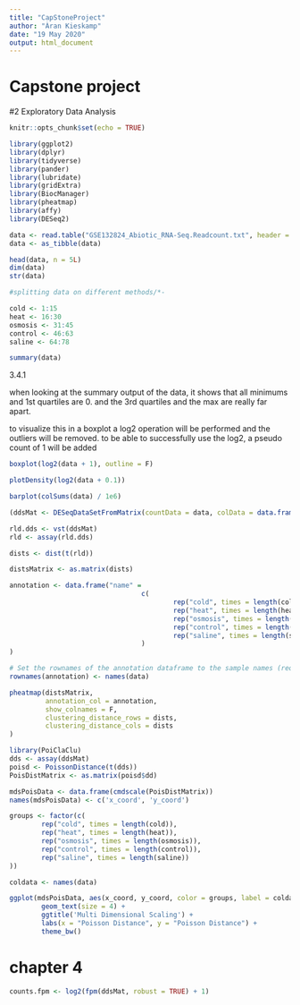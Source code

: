 ```yaml
---
title: "CapStoneProject"
author: "Àran Kieskamp"
date: "19 May 2020"
output: html_document
---
```


# Capstone project

#2 Exploratory Data Analysis

```r
knitr::opts_chunk$set(echo = TRUE)

library(ggplot2)
library(dplyr)
library(tidyverse)
library(pander)
library(lubridate)
library(gridExtra)
library(BiocManager)
library(pheatmap)
library(affy)
library(DESeq2)
```


```r
data <- read.table("GSE132824_Abiotic_RNA-Seq.Readcount.txt", header = T)
data <- as_tibble(data)

head(data, n = 5L)
dim(data)
str(data)

#splitting data on different methods/*-

cold <- 1:15
heat <- 16:30
osmosis <- 31:45
control <- 46:63
saline <- 64:78

```

```r
summary(data)
```

3.4.1

when looking at the summary output of the data, it shows that all minimums and 1st quartiles are 0. and the 3rd quartiles and the max are really far apart.


to visualize this in a boxplot a log2 operation will be performed and the outliers will be removed. to be able to successfully use the log2, a pseudo count of 1 will be added
```r
boxplot(log2(data + 1), outline = F)
```
```r
plotDensity(log2(data + 0.1))
```
```r
barplot(colSums(data) / 1e6)
```
```r

(ddsMat <- DESeqDataSetFromMatrix(countData = data, colData = data.frame(samples = names(data)), design = ~1))
```
```r
rld.dds <- vst(ddsMat)
rld <- assay(rld.dds)
```

```r
dists <- dist(t(rld))
```

```r
distsMatrix <- as.matrix(dists)

annotation <- data.frame("name" =
                                 c(
                                         rep("cold", times = length(cold)),
                                         rep("heat", times = length(heat)),
                                         rep("osmosis", times = length(osmosis)),
                                         rep("control", times = length(control)),
                                         rep("saline", times = length(saline))
                                 )
)

# Set the rownames of the annotation dataframe to the sample names (required)
rownames(annotation) <- names(data)

pheatmap(distsMatrix,
         annotation_col = annotation,
         show_colnames = F,
         clustering_distance_rows = dists,
         clustering_distance_cols = dists
)
```

```r
library(PoiClaClu)
dds <- assay(ddsMat)
poisd <- PoissonDistance(t(dds))
PoisDistMatrix <- as.matrix(poisd$dd)

mdsPoisData <- data.frame(cmdscale(PoisDistMatrix))
names(mdsPoisData) <- c('x_coord', 'y_coord')

groups <- factor(c(
        rep("cold", times = length(cold)),
        rep("heat", times = length(heat)),
        rep("osmosis", times = length(osmosis)),
        rep("control", times = length(control)),
        rep("saline", times = length(saline))
))

coldata <- names(data)

ggplot(mdsPoisData, aes(x_coord, y_coord, color = groups, label = coldata)) +
        geom_text(size = 4) +
        ggtitle('Multi Dimensional Scaling') +
        labs(x = "Poisson Distance", y = "Poisson Distance") +
        theme_bw()
```

# chapter 4

```r
counts.fpm <- log2(fpm(ddsMat, robust = TRUE) + 1)



```
